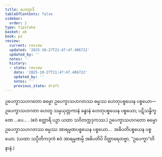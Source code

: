 ```yaml
---
title: ဟေတွာဒိ
tableOfContents: false
sidebar:
  order: 2
type: tipitaka
basket: ab
book: p2
review:
  current: review
  updated: '2025-10-27T21:47:47.406722'
  updated_by: ''
  notes: ''
  history:
  - state: review
    date: '2025-10-27T21:47:47.406722'
    updated_by: ''
    notes: ''
    previous_state: draft
---
```



<ReviewStatus review={frontmatter.review} showDetails={true} />

<HypothesisAnnotation frontmatter={frontmatter} />

<DynamicBreadcrumb />

<Division number="186" book="p2" e="ch" v="38" p="439">

<Paragraph number="4492" book="p2">
ဥပေက္ခာသဟဂတော ဓမ္မော ဥပေက္ခာသဟဂတဿ ဓမ္မဿ ဟေတုပစ္စယေန ပစ္စယော—  ဥပေက္ခာသဟဂတာ ဟေတူ သမ္ပယုတ္တကာနံ ခန္ဓာနံ ဟေတုပစ္စယေန ပစ္စယော; ပဋိသန္ဓိက္ခဏေ …ပေ… . (ဧဝံ စတ္တာရိ ပဉှာ ယထာ သဝိတက္ကဒုကဿ.)
</Paragraph>

<Paragraph number="4493" book="p2">
ဥပေက္ခာသဟဂတော ဓမ္မော ဥပေက္ခာသဟဂတဿ ဓမ္မဿ အာရမ္မဏပစ္စယေန ပစ္စယော…  အဓိပတိပစ္စယေန ပစ္စယော. (ယထာ သပ္ပီတိကဒုကံ ဧဝံ အာရမ္မဏမ္ပိ အဓိပတိပိ ဝိတ္ထာရေတဗ္ဗာ, “ဥပေက္ခာ”တိ နာနံ.)
</Paragraph>
</Division>
